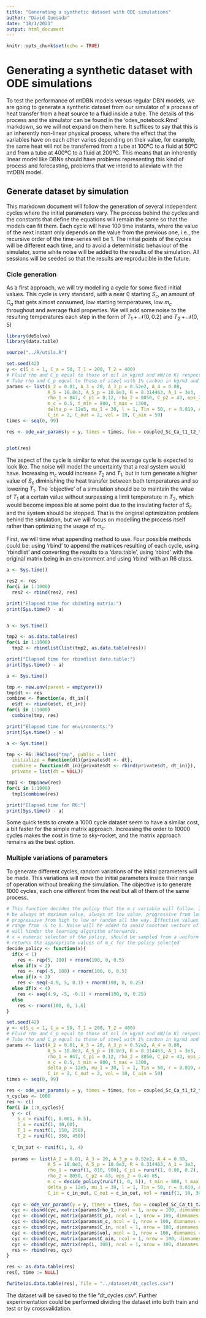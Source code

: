 ```yaml
---
title: "Generating a synthetic dataset with ODE simulations"
author: "David Quesada"
date: "18/1/2021"
output: html_document
---
```


```r
knitr::opts_chunk$set(echo = TRUE)
```

# Generating a synthetic dataset with ODE simulations

To test the performance of mtDBN models versus regular DBN models, we are going to generate a synthetic dataset from our simulator of a process of heat transfer from a heat source to a fluid inside a tube. The details of this process and the simulator can be found in the 'odes_notebook.Rmd' markdown, so we will not expand on them here. It suffices to say that this is an inherently non-linear physical process, where the effect that the variables have on each other varies depending on their value, for example, the same heat will not be transferred from a tube at 100ºC to a fluid at 50ºC and from a tube at 400ºC to a fluid at 200ºC. This means that an inherently linear model like DBNs should have problems representing this kind of process and forecasting, problems that we intend to alleviate with the mtDBN model.

## Generate dataset by simulation

This markdown document will follow the generation of several independent cycles where the initial parameters vary. The process behind the cycles and the constants that define the equations will remain the same so that the models can fit them. Each cycle will have 100 time instants, where the value of the next instant only depends on the value from the previous one, i.e., the recursive order of the time-series will be 1. The initial points of the cycles will be different each time, and to avoid a deterministic behaviour of the simulator, some white noise will be added to the results of the simulation. All sessions will be seeded so that the results are reproducible in the future.

### Cicle generation

As a first approach, we will try modelling a cycle for some fixed initial values. This cycle is very standard, with a near 0 starting $S_c$, an amount of $C_a$ that gets almost consumed, low starting temperatures, low $m_c$ throughout and average fluid properties. We will add some noise to the resulting temperatures each step in the form of $T_1 + \mathcal{N}(0,0.2)$ and $T_2 + \mathcal{N}(0,5)$

```r
library(deSolve)
library(data.table)

source("../R/utils.R")
```

```r
set.seed(42)
y <- c(S_c = 1, C_a = 50, T_1 = 200, T_2 = 400)
# Fluid rho and C_p equal to those of oil in kg/m3 and mW/(m K) respectively
# Tube rho and C_p equal to those of steel with 1% carbon in kg/m3 and W/(m K) respectively
params <- list(A_2 = 0.01, A_3 = 20, A_3_p = 0.52e2, A_4 = 0.08, 
               A_5 = 18.8e3, A_5_p = 10.8e3, R = 8.314463, A_1 = 3e3,
               rho_1 = 847, C_p1 = 0.12, rho_2 = 8050, C_p2 = 43, eps_2 = 0.4e-05,
               m_c = 0.5, t_min = 800, t_max = 1300,
               delta_p = 12e5, mu_1 = 30, l = 1, Tin = 50, r = 0.019, A_6 = 0.1, Q_in = 80,
               C_in = 2, C_out = 2, vol = 10, C_ain = 50)
times <- seq(0, 99)

res <- ode_var_params(y = y, times = times, foo = coupled_Sc_Ca_t1_t2_t3_vol, params = params)


plot(res)
```

The aspect of the cycle is similar to what the average cycle is expected to look like. The noise will model the uncertainty that a real system would have. Increasing $m_c$ would increase $T_2$ and $T_1$, but in turn generate a higher value of $S_c$ diminishing the heat transfer between both temperatures and so lowering $T_1$. The 'objective' of a simulation should be to maintain the value of $T_1$ at a certain value without surpassing a limit temperature in $T_2$, which would become impossible at some point due to the insulating factor of $S_c$ and the system should be stopped. That is the original optimization problem behind the simulation, but we will focus on modelling the process itself rather than optimizing the usage of $m_c$. 

First, we will time what appending method to use. Four possible methods could be: using 'rbind' to append the matrices resulting of each cycle, using 'rbindlist' and converting the results to a 'data.table', using 'rbind' with the original matrix being in an environment and using 'rbind' with an R6 class.  

```r
a <- Sys.time()

res2 <- res
for(i in 1:1000)
  res2 <- rbind(res2, res)

print("Elapsed time for cbinding matrix:")
print(Sys.time() - a)


a <- Sys.time()

tmp2 <- as.data.table(res)
for(i in 1:1000)
  tmp2 <- rbindlist(list(tmp2, as.data.table(res)))

print("Elapsed time for rbindlist data.table:")
print(Sys.time() - a)

a <- Sys.time()

tmp <- new.env(parent = emptyenv())
tmp$dt <- res
combine <- function(e, dt_in){
  e$dt <- rbind(e$dt, dt_in)}
for(i in 1:1000)
  combine(tmp, res)

print("Elapsed time for environments:")
print(Sys.time() - a)

a <- Sys.time()

tmp <- R6::R6Class("tmp", public = list(
  initialize = function(dt){private$dt <- dt},
  combine = function(dt_in){private$dt <- rbind(private$dt, dt_in)}),
  private = list(dt = NULL))

tmp1 <- tmp$new(res)
for(i in 1:1000)
  tmp1$combine(res)

print("Elapsed time for R6:")
print(Sys.time() - a)

```
Some quick tests to create a 1000 cycle dataset seem to have a similar cost, a bit faster for the simple matrix approach. Increasing the order to 10000 cycles makes the cost in time to sky-rocket, and the matrix approach remains as the best option.

### Multiple variations of parameters

To generate different cycles, random variations of the initial parameters will be made. This variations will move the initial parameters inside their range of operation without breaking the simulation. The objective is to generate 1000 cycles, each one different from the rest but all of them of the same process.

```r
# This function decides the policy that the m_c variable will follow. It can
# be always at maximum value, always at low value, progressive from low to high,
# progressive from high to low or random all the way. Effective values of m_c
# range from -5 to 5. Noise will be added to avoid constant vectors of m_c that
# will hinder the learning algorithm afterwards.
# x = numeric selector of the policy, should be sampled from a uniform inside the range [0,5]
# returns the appropriate values of m_c for the policy selected
decide_policy <- function(x){
  if(x < 1)
    res <- rep(5, 100) + rnorm(100, 0, 0.5)
  else if(x < 2)
    res <- rep(-5, 100) + rnorm(100, 0, 0.5)
  else if(x < 3)
    res <- seq(-4.9, 5, 0.1) + rnorm(100, 0, 0.25)
  else if(x < 4)
    res <- seq(4.9, -5, -0.1) + rnorm(100, 0, 0.25)
  else
    res <- rnorm(100, 0, 1.6)
}

set.seed(42)
y <- c(S_c = 1, C_a = 50, T_1 = 200, T_2 = 400)
# Fluid rho and C_p equal to those of oil in kg/m3 and mW/(m K) respectively
# Tube rho and C_p equal to those of steel with 1% carbon in kg/m3 and W/(m K) respectively
params <- list(A_2 = 0.01, A_3 = 20, A_3_p = 0.52e2, A_4 = 0.08, 
               A_5 = 18.8e3, A_5_p = 10.8e3, R = 8.314463, A_1 = 3e3,
               rho_1 = 847, C_p1 = 0.12, rho_2 = 8050, C_p2 = 43, eps_2 = 0.4e-05,
               m_c = 0.5, t_min = 800, t_max = 1300,
               delta_p = 12e5, mu_1 = 30, l = 1, Tin = 50, r = 0.019, A_6 = 0.1, Q_in = 80,
               C_in = 2, C_out = 2, vol = 10, C_ain = 50)
times <- seq(0, 99)

res <- ode_var_params(y = y, times = times, foo = coupled_Sc_Ca_t1_t2_t3_vol, params = params)
n_cycles <- 1000
res <- c()
for(i in 1:n_cycles){
  y <- c(
    S_c = runif(1, 0.001, 0.5),
    C_a = runif(1, 40,60),
    T_1 = runif(1, 150, 250),
    T_2 = runif(1, 350, 450))
  
  c_in_out <- runif(1, 1, 4)
  
  params <- list(A_2 = 0.01, A_3 = 20, A_3_p = 0.52e2, A_4 = 0.08, 
               A_5 = 18.8e3, A_5_p = 10.8e3, R = 8.314463, A_1 = 3e3,
               rho_1 = runif(1, 810, 900), C_p1 = runif(1, 0.06, 0.2),
               rho_2 = 8050, C_p2 = 43, eps_2 = 0.4e-05,
               m_c = decide_policy(runif(1, 0, 5)), t_min = 800, t_max = 1300,
               delta_p = 12e5, mu_1 = 30, l = 1, Tin = 50, r = 0.019, A_6 = 0.1, Q_in = 80,
               C_in = c_in_out, C_out = c_in_out, vol = runif(1, 10, 30), C_ain = runif(1, 40, 60))
  
  cyc <- ode_var_params(y = y, times = times, foo = coupled_Sc_Ca_t1_t2_t3_vol, params = params)
  cyc <- cbind(cyc, matrix(params$rho_1, ncol = 1, nrow = 100, dimnames = list(NULL, "rho_1")))
  cyc <- cbind(cyc, matrix(params$C_p1, ncol = 1, nrow = 100, dimnames = list(NULL, "C_p1")))
  cyc <- cbind(cyc, matrix(params$m_c, ncol = 1, nrow = 100, dimnames = list(NULL, "m_c")))
  cyc <- cbind(cyc, matrix(params$C_in, ncol = 1, nrow = 100, dimnames = list(NULL, "C_in")))
  cyc <- cbind(cyc, matrix(params$vol, ncol = 1, nrow = 100, dimnames = list(NULL, "vol")))
  cyc <- cbind(cyc, matrix(params$C_ain, ncol = 1, nrow = 100, dimnames = list(NULL, "C_ain")))
  cyc <- cbind(cyc, matrix(rep(i, 100), ncol = 1, nrow = 100, dimnames = list(NULL, "cyc")))
  res <- rbind(res, cyc)
}

res <- as.data.table(res)
res[, time := NULL]

fwrite(as.data.table(res), file = "../dataset/dt_cycles.csv")

```

The dataset will be saved to the file "dt_cycles.csv". Further experimentation could be performed dividing the dataset into both train and test or by crossvalidation.


